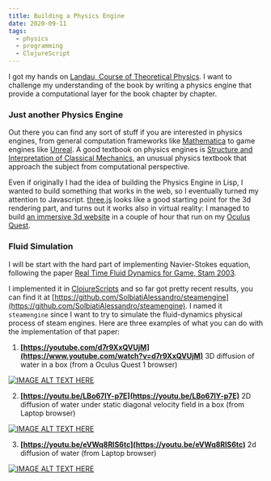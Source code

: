 ```yaml
---
title: Building a Physics Engine
date: 2020-09-11
tags:
  - physics
  - programming
  - ClojureScript
---
```


I got my hands on [Landau, Course of Theoretical Physics](https://en.wikipedia.org/wiki/Course_of_Theoretical_Physics). I want to challenge my understanding of the book by writing a physics engine that provide a computational layer for the book chapter by chapter.

### Just another Physics Engine

Out there you can find any sort of stuff if you are interested in physics engines, from general computation frameworks like [Mathematica](https://www.wolfram.com/mathematica/) to game engines like [Unreal](https://www.unrealengine.com/en-US/?lang=en-US). A good textbook on physics engines is [Structure and Interpretation of Classical Mechanics](https://mitpress.mit.edu/books/structure-and-interpretation-classical-mechanics-second-edition), an unusual physics textbook that approach the subject from computational perspective.

Even if originally I had the idea of building the Physics Engine in Lisp, I wanted to build something that works in the web, so I eventually turned my attention to Javascript. [three.js](https://threejs.org/) looks like a good starting point for the 3d rendering part, and turns out it works also in virtual reality: I managed to build [an immersive 3d website](https://github.com/SolbiatiAlessandro/threejs-getting-started) in a couple of hour that run on my [Oculus Quest](https://www.oculus.com/quest/?locale=en_GB).

### Fluid Simulation

I will be start with the hard part of implementing Navier-Stokes equation, following the paper [Real Time Fluid Dynamics for Game, Stam 2003](https://www.semanticscholar.org/paper/Real-Time-Fluid-Dynamics-for-Games-Stam/5127ac7b58e36ffd13ca4437fc123c6a018dc436?p2df).

I implemented it in [ClojureScripts](https://clojurescript.org/) and so far got pretty recent results, you can find it at [https://github.com/SolbiatiAlessandro/steamengine](https://github.com/SolbiatiAlessandro/steamengine). I named it `steamengine` since I want to try to simulate the fluid-dynamics physical process of steam engines. Here are three examples of what you can do with the implementation of that paper:

1. **[https://youtube.com/d7r9XxQVUjM](https://www.youtube.com/watch?v=d7r9XxQVUjM)** 3D diffusion of water in a box (from a Oculus Quest 1 browser) 

[![IMAGE ALT TEXT HERE](https://img.youtube.com/vi/d7r9XxQVUjM/0.jpg)](https://www.youtube.com/watch?v=d7r9XxQVUjM)

2. **[https://youtu.be/LBo67lY-p7E](https://youtu.be/LBo67lY-p7E)** 2D diffusion of water under static diagonal velocity field in a box (from Laptop browser) 

[![IMAGE ALT TEXT HERE](https://img.youtube.com/vi/LBo67lY-p7E/0.jpg)](https://www.youtube.com/watch?v=LBo67lY-p7E)

3. **[https://youtu.be/eVWq8RlS6tc](https://youtu.be/eVWq8RlS6tc)** 2d diffusion of water (from Laptop browser) 

[![IMAGE ALT TEXT HERE](https://img.youtube.com/vi/eVWq8RlS6tc/0.jpg)](https://www.youtube.com/watch?v=eVWq8RlS6tc)


